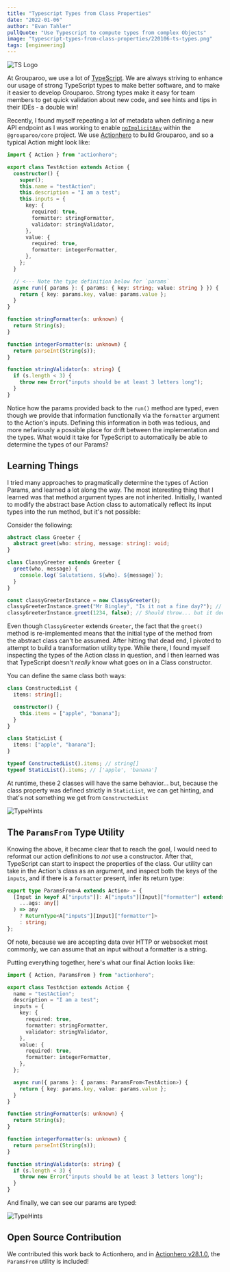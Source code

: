 ```yaml
---
title: "Typescript Types from Class Properties"
date: "2022-01-06"
author: "Evan Tahler"
pullQuote: "Use Typescript to compute types from complex Objects"
image: "typescript-types-from-class-properties/220106-ts-types.png"
tags: [engineering]
---
```


<Image
  alt="TS Logo"
  src="typescript-types-from-class-properties/220106-ts-types.png"
  width={1270}
  height={667}
/>

At Grouparoo, we use a lot of [TypeScript](https://www.typescriptlang.org). We are always striving to enhance our usage of strong TypeScript types to make better software, and to make it easier to develop Grouparoo. Strong types make it easy for team members to get quick validation about new code, and see hints and tips in their IDEs - a double win!

Recently, I found myself repeating a lot of metadata when defining a new API endpoint as I was working to enable [`noImplicitAny`](https://www.typescriptlang.org/tsconfig#noImplicitAny) within the `@grouparoo/core` project. We use [Actionhero](https://www.actionhero.com) to build Grouparoo, and so a typical Action might look like:

```ts
import { Action } from "actionhero";

export class TestAction extends Action {
  constructor() {
    super();
    this.name = "testAction";
    this.description = "I am a test";
    this.inputs = {
      key: {
        required: true,
        formatter: stringFormatter,
        validator: stringValidator,
      },
      value: {
        required: true,
        formatter: integerFormatter,
      },
    };
  }

  // <--- Note the type definition below for `params`
  async run({ params }: { params: { key: string; value: string } }) {
    return { key: params.key, value: params.value };
  }
}

function stringFormatter(s: unknown) {
  return String(s);
}

function integerFormatter(s: unknown) {
  return parseInt(String(s));
}

function stringValidator(s: string) {
  if (s.length < 3) {
    throw new Error("inputs should be at least 3 letters long");
  }
}
```

Notice how the params provided back to the `run()` method are typed, even though we provide that information functionally via the `formatter` argument to the Action's inputs. Defining this information in both was tedious, and more nefariously a possible place for drift between the implementation and the types. What would it take for TypeScript to automatically be able to determine the types of our Params?

## Learning Things

I tried many approaches to pragmatically determine the types of Action Params, and learned a lot along the way. The most interesting thing that I learned was that method argument types are not inherited. Initially, I wanted to modify the abstract base Action class to automatically reflect its input types into the run method, but it's not possible:

Consider the following:

```ts
abstract class Greeter {
  abstract greet(who: string, message: string): void;
}

class ClassyGreeter extends Greeter {
  greet(who, message) {
    console.log(`Salutations, ${who}. ${message}`);
  }
}

const classyGreeterInstance = new ClassyGreeter();
classyGreeterInstance.greet("Mr Bingley", "Is it not a fine day?"); // OK, inputs are strings
classyGreeterInstance.greet(1234, false); // Should throw... but it doesn't!
```

Even though `ClassyGreeter` extends `Greeter`, the fact that the `greet()` method is re-implemented means that the initial type of the method from the abstract class can't be assumed. After hitting that dead end, I pivoted to attempt to build a transformation utility type. While there, I found myself inspecting the types of the Action class in question, and I then learned was that TypeScript doesn't _really_ know what goes on in a Class constructor.

You can define the same class both ways:

```ts
class ConstructedList {
  items: string[];

  constructor() {
    this.items = ["apple", "banana"];
  }
}

class StaticList {
  items: ["apple", "banana"];
}

typeof ConstructedList().items; // string[]
typeof StaticList().items; // ['apple', 'banana']
```

At runtime, these 2 classes will have the same behavior... but, because the class property was defined strictly in `StaticList`, we can get hinting, and that's not something we get from `ConstructedList`

<Image
  alt="TypeHints"
  src="typescript-types-from-class-properties/hints.png"
  width={755}
  height={200}
/>

## The `ParamsFrom` Type Utility

Knowing the above, it became clear that to reach the goal, I would need to reformat our action definitions to _not_ use a constructor. After that, TypeScript can start to inspect the properties of the class. Our utility can take in the Action's class as an argument, and inspect both the keys of the `inputs`, and if there is a `formatter` present, infer its return type:

```ts
export type ParamsFrom<A extends Action> = {
  [Input in keyof A["inputs"]]: A["inputs"][Input]["formatter"] extends (
    ...ags: any[]
  ) => any
    ? ReturnType<A["inputs"][Input]["formatter"]>
    : string;
};
```

Of note, because we are accepting data over HTTP or websocket most commonly, we can assume that an input without a formatter is a string.

Putting everything together, here's what our final Action looks like:

```ts
import { Action, ParamsFrom } from "actionhero";

export class TestAction extends Action {
  name = "testAction";
  description = "I am a test";
  inputs = {
    key: {
      required: true,
      formatter: stringFormatter,
      validator: stringValidator,
    },
    value: {
      required: true,
      formatter: integerFormatter,
    },
  };

  async run({ params }: { params: ParamsFrom<TestAction>) {
    return { key: params.key, value: params.value };
  }
}

function stringFormatter(s: unknown) {
  return String(s);
}

function integerFormatter(s: unknown) {
  return parseInt(String(s));
}

function stringValidator(s: string) {
  if (s.length < 3) {
    throw new Error("inputs should be at least 3 letters long");
  }
}
```

And finally, we can see our params are typed:

<Image
  alt="TypeHints"
  src="typescript-types-from-class-properties/final-types.png"
  width={1423}
  height={200}
/>

## Open Source Contribution

We contributed this work back to Actionhero, and in [Actionhero v28.1.0](https://github.com/actionhero/actionhero/releases/tag/v28.1.0), the `ParamsFrom` utility is included!
